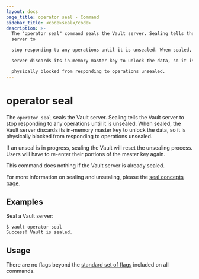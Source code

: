 ```yaml
---
layout: docs
page_title: operator seal - Command
sidebar_title: <code>seal</code>
description: >-
  The "operator seal" command seals the Vault server. Sealing tells the Vault
  server to

  stop responding to any operations until it is unsealed. When sealed, the Vault

  server discards its in-memory master key to unlock the data, so it is

  physically blocked from responding to operations unsealed.
---
```


# operator seal

The `operator seal` seals the Vault server. Sealing tells the Vault server to
stop responding to any operations until it is unsealed. When sealed, the Vault
server discards its in-memory master key to unlock the data, so it is physically
blocked from responding to operations unsealed.

If an unseal is in progress, sealing the Vault will reset the unsealing process.
Users will have to re-enter their portions of the master key again.

This command does nothing if the Vault server is already sealed.

For more information on sealing and unsealing, please the [seal concepts
page](/docs/concepts/seal).

## Examples

Seal a Vault server:

```shell-session
$ vault operator seal
Success! Vault is sealed.
```

## Usage

There are no flags beyond the [standard set of flags](/docs/commands)
included on all commands.
